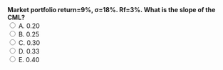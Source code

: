 ::: {.question-block}
<form onsubmit="event.preventDefault(); checkAnswer('module2_mcq_q56')" data-correct-answer="D">
<strong style="display: block;">Market portfolio return=9%, σ=18%. Rf=3%. What is the slope of the CML?</strong>
<label><input type="radio" name="module2_mcq_q56" value="A"> A. 0.20</label><br>
<label><input type="radio" name="module2_mcq_q56" value="B"> B. 0.25</label><br>
<label><input type="radio" name="module2_mcq_q56" value="C"> C. 0.30</label><br>
<label><input type="radio" name="module2_mcq_q56" value="D"> D. 0.33</label><br>
<label><input type="radio" name="module2_mcq_q56" value="E"> E. 0.40</label><br>
</form>
<div id="feedback-module2_mcq_q56" class="feedback" data-status="" style="display:none;">
✅ Correct: D. (9−3)/18=0.33.
</div>
:::

